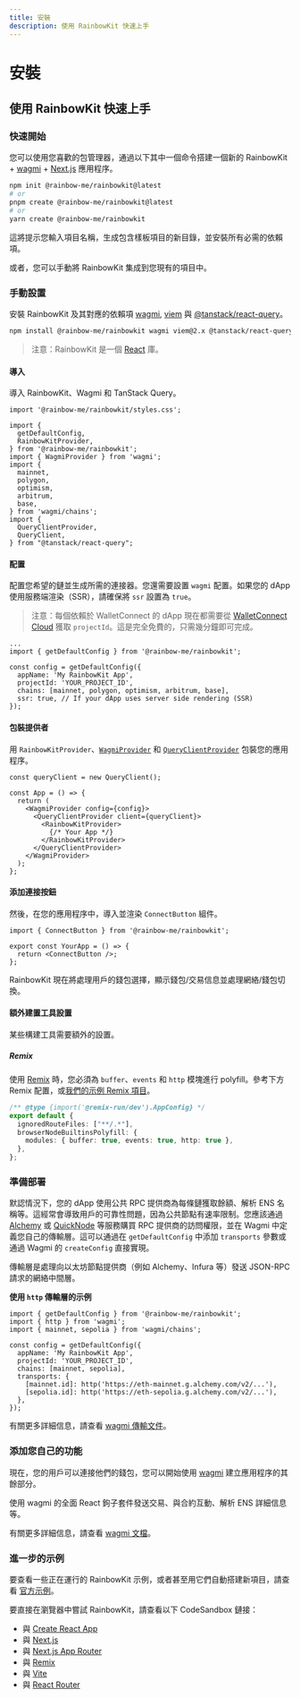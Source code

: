 ```yaml
---
title: 安裝
description: 使用 RainbowKit 快速上手
---
```


# 安裝

## 使用 RainbowKit 快速上手

### 快速開始

您可以使用您喜歡的包管理器，通過以下其中一個命令搭建一個新的 RainbowKit + [wagmi](https://wagmi.sh) + [Next.js](https://nextjs.org) 應用程序。

```bash
npm init @rainbow-me/rainbowkit@latest
# or
pnpm create @rainbow-me/rainbowkit@latest
# or
yarn create @rainbow-me/rainbowkit
```

這將提示您輸入項目名稱，生成包含樣板項目的新目錄，並安裝所有必需的依賴項。

或者，您可以手動將 RainbowKit 集成到您現有的項目中。

### 手動設置

安裝 RainbowKit 及其對應的依賴項 [wagmi](https://wagmi.sh/), [viem](https://viem.sh) 與 [@tanstack/react-query](https://tanstack.com/query/v5)。

```bash
npm install @rainbow-me/rainbowkit wagmi viem@2.x @tanstack/react-query
```

> 注意：RainbowKit 是一個 [React](https://reactjs.org/) 庫。

#### 導入

導入 RainbowKit、Wagmi 和 TanStack Query。

```tsx
import '@rainbow-me/rainbowkit/styles.css';

import {
  getDefaultConfig,
  RainbowKitProvider,
} from '@rainbow-me/rainbowkit';
import { WagmiProvider } from 'wagmi';
import {
  mainnet,
  polygon,
  optimism,
  arbitrum,
  base,
} from 'wagmi/chains';
import {
  QueryClientProvider,
  QueryClient,
} from "@tanstack/react-query";
```

#### 配置

配置您希望的鏈並生成所需的連接器。您還需要設置 `wagmi` 配置。如果您的 dApp 使用服務端渲染（SSR），請確保將 `ssr` 設置為 `true`。

> 注意：每個依賴於 WalletConnect 的 dApp 現在都需要從 [WalletConnect Cloud](https://cloud.walletconnect.com/) 獲取 `projectId`。這是完全免費的，只需幾分鐘即可完成。

```tsx line=4-99
...
import { getDefaultConfig } from '@rainbow-me/rainbowkit';

const config = getDefaultConfig({
  appName: 'My RainbowKit App',
  projectId: 'YOUR_PROJECT_ID',
  chains: [mainnet, polygon, optimism, arbitrum, base],
  ssr: true, // If your dApp uses server side rendering (SSR)
});
```

#### 包裝提供者

用 `RainbowKitProvider`、[`WagmiProvider`](https://wagmi.sh/react/api/WagmiProvider#wagmiprovider) 和 [`QueryClientProvider`](https://tanstack.com/query/v4/docs/framework/react/reference/QueryClientProvider) 包裝您的應用程序。

```tsx
const queryClient = new QueryClient();

const App = () => {
  return (
    <WagmiProvider config={config}>
      <QueryClientProvider client={queryClient}>
        <RainbowKitProvider>
          {/* Your App */}
        </RainbowKitProvider>
      </QueryClientProvider>
    </WagmiProvider>
  );
};
```

#### 添加連接按鈕

然後，在您的應用程序中，導入並渲染 `ConnectButton` 組件。

```tsx
import { ConnectButton } from '@rainbow-me/rainbowkit';

export const YourApp = () => {
  return <ConnectButton />;
};
```

RainbowKit 現在將處理用戶的錢包選擇，顯示錢包/交易信息並處理網絡/錢包切換。

#### 額外建置工具設置

某些構建工具需要額外的設置。

##### Remix

使用 [Remix](https://remix.run) 時，您必須為 `buffer`、`events` 和 `http` 模塊進行 polyfill。參考下方 Remix 配置，或[我們的示例 Remix 項目](https://github.com/rainbow-me/rainbowkit/blob/main/examples/with-remix)。

```ts
/** @type {import('@remix-run/dev').AppConfig} */
export default {
  ignoredRouteFiles: ["**/.*"],
  browserNodeBuiltinsPolyfill: {
    modules: { buffer: true, events: true, http: true },
  },
};
```

### 準備部署

默認情況下，您的 dApp 使用公共 RPC 提供商為每條鏈獲取餘額、解析 ENS 名稱等。這經常會導致用戶的可靠性問題，因為公共節點有速率限制。您應該通過 [Alchemy](https://www.alchemy.com/) 或 [QuickNode](https://www.quicknode.com/) 等服務購買 RPC 提供商的訪問權限，並在 Wagmi 中定義您自己的傳輸層。這可以通過在 `getDefaultConfig` 中添加 `transports` 參數或通過 Wagmi 的 `createConfig` 直接實現。

傳輸層是處理向以太坊節點提供商（例如 Alchemy、Infura 等）發送 JSON-RPC 請求的網絡中間層。

**使用 `http` 傳輸層的示例**

```tsx
import { getDefaultConfig } from '@rainbow-me/rainbowkit';
import { http } from 'wagmi';
import { mainnet, sepolia } from 'wagmi/chains';

const config = getDefaultConfig({
  appName: 'My RainbowKit App',
  projectId: 'YOUR_PROJECT_ID',
  chains: [mainnet, sepolia],
  transports: {
    [mainnet.id]: http('https://eth-mainnet.g.alchemy.com/v2/...'),
    [sepolia.id]: http('https://eth-sepolia.g.alchemy.com/v2/...'),
  },
});
```

有關更多詳細信息，請查看 [wagmi 傳輸文件](https://wagmi.sh/core/api/transports#transports)。

### 添加您自己的功能

現在，您的用戶可以連接他們的錢包，您可以開始使用 [wagmi](https://wagmi.sh) 建立應用程序的其餘部分。

使用 wagmi 的全面 React 鉤子套件發送交易、與合約互動、解析 ENS 詳細信息等。

有關更多詳細信息，請查看 [wagmi 文檔](https://wagmi.sh)。

### 進一步的示例

要查看一些正在運行的 RainbowKit 示例，或者甚至用它們自動搭建新項目，請查看 [官方示例](https://github.com/rainbow-me/rainbowkit/tree/main/examples)。

要直接在瀏覽器中嘗試 RainbowKit，請查看以下 CodeSandbox 鏈接：

- 與 [Create React App](https://codesandbox.io/p/sandbox/github/rainbow-me/rainbowkit/tree/main/examples/with-create-react-app)
- 與 [Next.js](https://codesandbox.io/p/sandbox/github/rainbow-me/rainbowkit/tree/main/examples/with-next)
- 與 [Next.js App Router](https://codesandbox.io/p/sandbox/github/rainbow-me/rainbowkit/tree/main/examples/with-next-app)
- 與 [Remix](https://codesandbox.io/p/sandbox/github/rainbow-me/rainbowkit/tree/main/examples/with-remix)
- 與 [Vite](https://codesandbox.io/p/sandbox/github/rainbow-me/rainbowkit/tree/main/examples/with-vite)
- 與 [React Router](https://codesandbox.io/p/sandbox/github/rainbow-me/rainbowkit/tree/main/examples/with-react-router)

